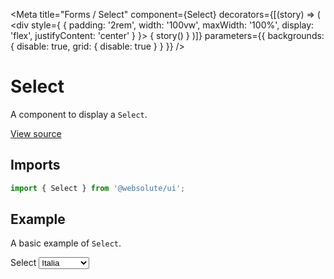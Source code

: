 
<Meta
  title="Forms / Select"
  component={Select}
  decorators={[(story) => (
    <div style={ { padding: '2rem', width: '100vw', maxWidth: '100%', display: 'flex', justifyContent: 'center' } }>
      { story() }
    </div>
  )]}
  parameters={{ backgrounds: { disable: true, grid: { disable: true } } }}
/>

# Select

A component to display a `Select`.

[View source](https://github.com/actarian/design-system/tree/main/src/ui/forms/select)

## Imports

```js
import { Select } from '@websolute/ui';
```

## Example

A basic example of `Select`.

<Canvas>
  <Story name="default">
    <div style={{ padding: '4rem', fontSize: '2rem', width: '100%', maxWidth: '500px' }}>
      <Field>
        <Label>Select</Label>
        <Select name='country' id='country' defaultValue='Italia'>
          <option>Italia</option>
          <option>Canada</option>
          <option>Francia</option>
          <option>Germania</option>
          <option>Stati Uniti</option>
        </Select>
      </Field>
    </div>
  </Story>
</Canvas>
